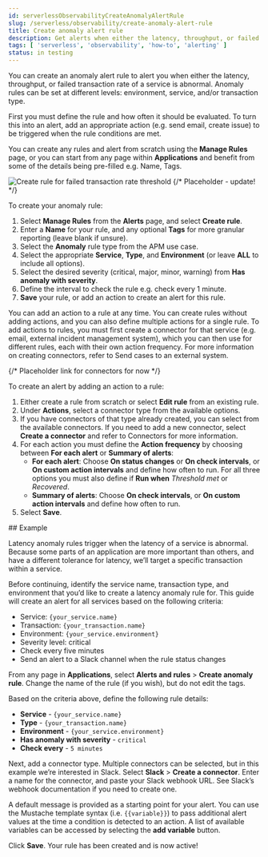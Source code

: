 ```yaml
---
id: serverlessObservabilityCreateAnomalyAlertRule
slug: /serverless/observability/create-anomaly-alert-rule
title: Create anomaly alert rule
description: Get alerts when either the latency, throughput, or failed transaction rate of a service is abnormal.
tags: [ 'serverless', 'observability', 'how-to', 'alerting' ]
status: in testing
---
```





<Testing />

You can create an anomaly alert rule to alert you when either the latency, throughput, or failed transaction rate of a service is abnormal. Anomaly rules can be set at different levels: environment, service, and/or transaction type.   

First you must define the rule and how often it should be evaluated. To turn this into an alert, add an appropriate action (e.g. send email, create issue) to be triggered when the rule conditions are met.  

You can create any rules and alert from scratch using the **Manage Rules** page, or you can start from any page within **Applications** and benefit from some of the details being pre-filled e.g. Name, Tags.

![Create rule for failed transaction rate threshold](../images/apm-alert.png)
{/* Placeholder - update! */}

<div id="create-anomaly-rule"></div>

To create your anomaly rule:

1. Select **Manage Rules** from the **Alerts** page, and select **Create rule**.
1. Enter a **Name** for your rule, and any optional **Tags** for more granular reporting (leave blank if unsure).
1. Select the **Anomaly** rule type from the APM use case.
1. Select the appropriate **Service**, **Type**, and **Environment** (or leave **ALL** to include all options).
1. Select the desired severity (critical, major, minor, warning) from **Has anomaly with severity**.
1. Define the interval to check the rule e.g. check every 1 minute.
1. **Save** your rule, or add an action to create an alert for this rule.

<DocCallOut title="Tip">
    You can add an action to a rule at any time. You can create rules without adding actions, and you can also define multiple actions for a single rule. To add actions to rules, you must first create a connector for that service (e.g. email, external incident management system), which you can then use for different rules, each with their own action frequency. For more information on creating connectors, refer to <DocLink id="serverlessObservabilitySendCasesToAnExternalSystem">Send cases to an external system</DocLink>.
</DocCallOut>

{/* Placeholder link for connectors for now  */}

To create an alert by adding an action to a rule:

1. Either create a rule from scratch or select **Edit rule** from an existing rule.
1. Under **Actions**, select a connector type from the available options.
1. If you have connectors of that type already created, you can select from the available connectors. If you need to add a new connector, select **Create a connector** and refer to <DocLink id="serverlessObservabilitySendCasesToAnExternalSystem">Connectors</DocLink> for more information.
1. For each action you must define the **Action frequency** by choosing between **For each alert** or **Summary of alerts**:
    * **For each alert**: Choose **On status changes** or **On check intervals**, or **On custom action intervals** and define how often to run. For all three options you must also define if **Run when** _Threshold met_ or _Recovered_.
    * **Summary of alerts**: Choose **On check intervals**, or **On custom action intervals** and define how often to run.
1. Select **Save**.

<div id="create-anomaly-alert-example"></div>
## Example

Latency anomaly rules trigger when the latency of a service is abnormal. Because some parts of an application are more important than others, and have a different tolerance for latency, we’ll target a specific transaction within a service.

Before continuing, identify the service name, transaction type, and environment that you’d like to create a latency anomaly rule for. This guide will create an alert for all services based on the following criteria:

* Service: `{your_service.name}`
* Transaction: `{your_transaction.name}`
* Environment: `{your_service.environment}`
* Severity level: critical
* Check every five minutes
* Send an alert to a Slack channel when the rule status changes

From any page in **Applications**, select **Alerts and rules** > **Create anomaly rule**. Change the name of the rule (if you wish), but do not edit the tags.

Based on the criteria above, define the following rule details:

* **Service** - `{your_service.name}`
* **Type** - `{your_transaction.name}`
* **Environment** - `{your_service.environment}`
* **Has anomaly with severity** - `critical`
* **Check every** - `5 minutes`

Next, add a connector type. Multiple connectors can be selected, but in this example we’re interested in Slack. Select **Slack** > **Create a connector**. Enter a name for the connector, and paste your Slack webhook URL. See Slack’s webhook documentation if you need to create one.

A default message is provided as a starting point for your alert. You can use the Mustache template syntax (i.e. `{{variable}}`) to pass additional alert values at the time a condition is detected to an action. A list of available variables can be accessed by selecting the **add variable** button.

Click **Save**. Your rule has been created and is now active!


<Feedback slug="/serverless/observability/create-anomaly-alert-rule" filepath="docs/alerting/create-anomaly-alert-rule.mdx" />

